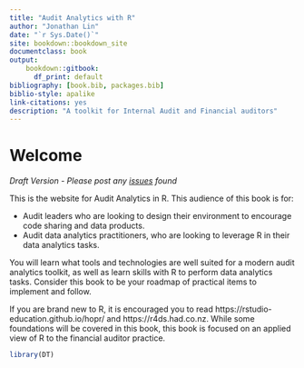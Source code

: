 ```yaml
--- 
title: "Audit Analytics with R"
author: "Jonathan Lin"
date: "`r Sys.Date()`"
site: bookdown::bookdown_site
documentclass: book
output:
    bookdown::gitbook:
      df_print: default
bibliography: [book.bib, packages.bib]
biblio-style: apalike
link-citations: yes
description: "A toolkit for Internal Audit and Financial auditors"
---
```


# Welcome {-}

*Draft Version - Please post any [issues](https://github.com/jonlinca/auditanalytics/issues) found*

This is the website for Audit Analytics in R. This audience of this book is for:

- Audit leaders who are looking to design their environment to encourage code sharing and data products.
- Audit data analytics practitioners, who are looking to leverage R in their data analytics tasks.

You will learn what tools and technologies are well suited for a modern audit analytics toolkit, as well as learn skills with R to perform data analytics tasks. Consider this book to be your roadmap of practical items to implement and follow.

If you are brand new to R, it is encouraged you to read https://rstudio-education.github.io/hopr/ and https://r4ds.had.co.nz. While some foundations will be covered in this book, this book is focused on an applied view of R to the financial auditor practice.

```r
library(DT)
```
